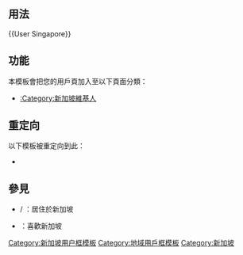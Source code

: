 <includeonly><!-- 在這裡加入模板的保護標識 --></includeonly>
<noinclude>{{NoteTA|G1=IT}}{{documentation subpage}}</noinclude>
<!-- 在本行下編輯模板說明 -->

== 用法 ==
<nowiki>{{User Singapore}}</nowiki>

== 功能 ==
本模板會把您的用戶頁加入至以下頁面分類：
* [[:Category:新加坡維基人]]

== 重定向 ==
以下模板被重定向到此：
* {{t1|User 新加坡}}

== 參見 ==
* {{t1|User Singapore City}} / {{t1|User 居狮城}}：居住於新加坡
* {{t1|User Love-Singapore}}：喜歡新加坡

<includeonly>
<!-- 本行下加入模板的分類 -->
[[Category:新加坡用户框模板]]
[[Category:地域用戶框模板]]
[[Category:新加坡]]
<!-- 本行下加入模板的跨語言鏈接 -->
</includeonly>
